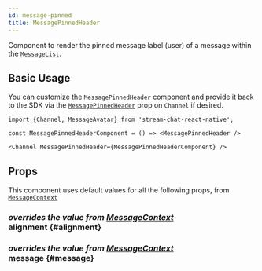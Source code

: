 ```yaml
---
id: message-pinned
title: MessagePinnedHeader
---
```



Component to render the pinned message label (user) of a message within the [`MessageList`](./message_list.mdx).

## Basic Usage

You can customize the `MessagePinnedHeader` component and provide it back to the SDK via the [`MessagePinnedHeader`](../core-components/channel.mdx#MessagePinnedHeader) prop on `Channel` if desired.

```tsx
import {Channel, MessageAvatar} from 'stream-chat-react-native';

const MessagePinnedHeaderComponent = () => <MessagePinnedHeader />

<Channel MessagePinnedHeader={MessagePinnedHeaderComponent} />
```

## Props

This component uses default values for all the following props, from [`MessageContext`](../contexts/message_context.mdx)

### <div class="label description">_overrides the value from [MessageContext](../contexts/message_context.mdx#alignment)_</div> alignment {#alignment}

<Alignment />

### <div class="label description">_overrides the value from [MessageContext](../contexts/message_context.mdx#message)_</div> message {#message}

<MessageProp />

